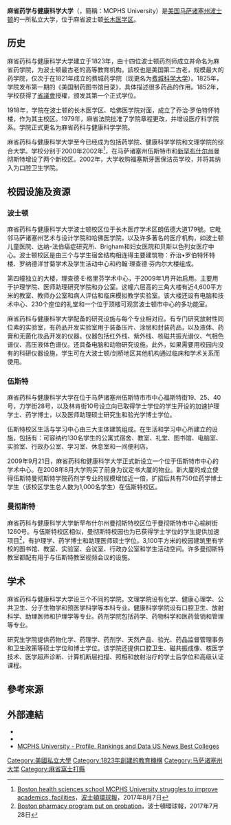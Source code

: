 {{Infobox University
|name = MCPHS University
|image_name = 
|image_size =
|motto =
|established = 1823年12月8日
|type = [[私立大學|私立大學]]
|endowment = [[United_States_dollar|US $]]578 [[million|million]]<ref>{{cite web|title=Facts MCPHS|url=http://www.mcphs.edu/about%20mcphs/notable%20facts%20and%20statistics|access-date=2018-05-13|archive-url=https://web.archive.org/web/20160729211741/http://www.mcphs.edu/About%20MCPHS/Notable%20Facts%20and%20Statistics|archive-date=2016-07-29|dead-url=yes}} Retrieved 02/16/16</ref>
|president = Charles F. Monahan, Jr.
|state = [[美国|美国]][[马萨诸塞州|马萨诸塞州]][[波士顿|波士顿]][[長木醫學區|長木醫學區]]<br>（42°20′12.9″N 71°6′5.2″W）
|students = 7,074<ref>[https://www.nytimes.com/interactive/projects/college-mobility/mcphs-university Economic diversity and student outcomes at MCPHS]，[[紐約時報|紐約時報]]，2017年1月18日{{en}}</ref><ref>[http://www.telegram.com/news/20171213/mcphs-university-holds-commencement-in-worcester MCPHS University holds commencement in Worcester]，[[伍斯特電報與公報|伍斯特電報與公報]]，2017年12月13日{{en}}</ref>
|campus = [[Urban_area|Urban]] {{convert|9|acre|m2|1}}
|affiliations = [[Association_of_Independent_Colleges_and_Universities_in_Massachusetts|AICUM]]<br>[[Colleges_of_the_Fenway|Colleges of the Fenway]]<br>[[New_England_Association_of_Schools_and_Colleges|NEASC]]
|colors = [[白色|白色]]、[[樞機紅|樞機紅]]
|mascot = [[北美紅雀|北美紅雀]]
|website = [http://www.mcphs.edu/ www.mcphs.edu]
|logo = 
}}

'''麻省药学与健康科学大学'''（{{lang-en|Massachusetts College of Pharmacy and Health Sciences}}，簡稱：MCPHS University）是[[美国|美国]][[马萨诸塞州|马萨诸塞州]][[波士顿|波士顿]]的一所私立大学，位于麻省波士顿[[长木医学区|长木医学区]]。

== 历史 ==
麻省药科与健康科学大学建立于1823年，由十四位波士顿药剂师成立并命名为麻省药学院，为波士顿最古老的高等教育机构。該校也是美国第二古老，规模最大的药学院，仅次于在1821年成立的费城药学院（现更名为[[费城科学大学|费城科学大学]]）。1825年，学院发布第一期的《美国制药图书馆目录》，具体描述很多药品的作用。1852年，学校获得了[[麻薩諸塞州議會|省議會]]授權，颁发其第一个正式学位。

1918年，学院在波士顿的长木医学区、哈佛医学院对面，成立了乔治·罗伯特怀特楼，作为其主校区。1979年，麻省法院批准了学院章程更改，并增设医疗科学院系。学院正式更名为麻省药科与健康科学学院。

麻省药科与健康科学大学至今已经成为包括药学院、健康科学学院和文理学院的综合大学。学校分别于2000年2002年<ref>[https://www.bostonglobe.com/metro/2017/08/07/boston-health-sciences-school-struggles-improve-academics-facilities/qpObsYpmkRqLbRI0W7jvXJ/story.html Boston health sciences school MCPHS University struggles to improve academics, facilities]，[[波士頓環球報|波士頓環球報]]，2017年8月7日{{en}}</ref>，在马萨诸塞州伍斯特市和[[新罕布什尔州|新罕布什尔州]]曼彻斯特增设了两个新校区。2002年，大学收购福塞斯牙医保洁员学校，并将其纳入为口腔卫生学院。

== 校园设施及资源 ==
=== 波士顿 ===
麻省药科与健康科学大学波士顿校区位于长木医疗学术区朗伍德大道179號。它毗邻马萨诸塞州艺术与设计学院和哈佛医学院，以及许多著名的医疗机构，如波士顿儿童医院、达纳-法伯癌症研究所、Brigham和妇女医院和贝斯以色列女医疗中心。波士顿校区是由三个与学生宿舍结构相连得主要建筑物：乔治•罗伯特怀特楼、罗纳德洋甘菊学术及学生活动中心和约翰·理查德·芬内尔大楼组成。

第四幢独立的大楼，理查德·E·格里芬学术中心，于2009年1月开始启用。主要用于护理学院、医师助理研究学院和办公室。这幢六层高的三角大楼有近4,600平方米的教室、教师办公室和病人评估和临床模拟教学实验室。该大楼还设有电脑和技术中心、230个座位的礼堂和一个位于顶楼可观赏波士顿市中心的多功能室。

麻省药科与健康科学大学配备的研究设施与每个专业相对应。有专门研究放射性同位素的实验室，有药品开发实验室用于装备压片、涂层和封装药品，以及液体、药膏和无菌化妆品开发的仪器。仪器包括红外线、紫外线、核磁共振光谱仪、气相色谱仪、高压液体色谱仪。还具备电脑和动物研究设施。此外，如果需要用校园内没有的科研仪器设施，学生可在大波士顿/剑桥地区其他机构通过临床和学术关系而使用。

=== 伍斯特 ===
麻省药科与健康科学大学在位于马萨诸塞州伍斯特市市中心福斯特街19、25、40号，力学街28号，以及林肯街10号设立向已取得学士学位的学生开设的加速护理学士、药学博士，以及医师助理硕士研究生和验光学博士学位。

伍斯特校区生活与学习中心由三大主体建筑组成。在生活和学习中心所建立的设施，包括有：可容纳约130名学生的公寓式宿舍、教室、礼堂、图书馆、电脑室、实验室、行政办公室、学习室、休息室和一间便利店。

2009年9月21日，麻省药科和健康科学大学正式新设立一个位于伍斯特市中心的学术中心。在2008年8月大学购买了前身为议定书大厦的物业。新大厦的成立使得伍斯特曼彻斯特学院药剂学专业的规模增加近一倍，扩招后共有750位药学博士学生（该校区学生总人数为1,000名学生）在伍斯特校区。

=== 曼彻斯特 ===
麻省药科与健康科学大学新罕布什尔州曼彻斯特校区位于曼彻斯特市中心榆树街1260号。与伍斯特校区相似，曼彻斯特校园也为已获得学士学位的学生提供加速项目<ref>[https://www.bostonglobe.com/metro/2017/07/28/boston-pharmacy-program-put-probation/3dNvtwhYj1oYhToqfMpK2N/story.html Boston pharmacy program put on probation]，波士頓環球報，2017年7月28日{{en}}</ref>，有护理学、药学博士和助理医师硕士学位。3,100平方米的校园建筑里有学校的图书馆、教室、实验室、会议室、行政办公室和学生活动空间。许多曼彻斯特教室都配有用于与伍斯特教室视频会议的设施。

==学术==
麻省药科与健康科学大学设三个不同的学院。文理学院设有化学、健康心理学、公共卫生、分子生物学和预医学科学等本科专业。健康科学学院设有口腔卫生、放射科学、助理医师和护理学等专业。药剂学院包括药学、药物科学和医药营销和管理等专业。

研究生学院提供药物化学、药理学、药剂学、天然产品、验光、药品监督管理事务和卫生政策等硕士学位和博士学位。该学院还提供口腔卫生、磁共振成像、核医学技术、医学超声诊断、计算机断层扫描、照相和放射治疗的学士后学位和高级认证课程。

== 參考來源 ==
{{reflist}}

== 外部連結 ==
* {{Facebook|MCPHSBoston|MCPHSBoston}}
* {{Instagram|mcphsadmission|MCPHS University}}
* [https://www.usnews.com/best-colleges/mcphs-2165 MCPHS University - Profile, Rankings and Data  US News Best Colleges] 

{{Colleges and universities in metropolitan Boston}}

[[Category:美國私立大學|Category:美國私立大學]]
[[Category:1823年創建的教育機構|Category:1823年創建的教育機構]]
[[Category:马萨诸塞州大学|Category:马萨诸塞州大学]]
[[Category:麻省窩士打縣|Category:麻省窩士打縣]]